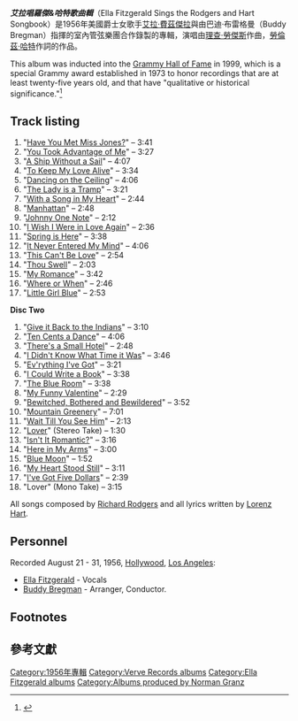 {{Infobox Album | <!-- See Wikipedia:WikiProject_Albums -->
  Name        = 艾拉唱羅傑&哈特歌曲輯|
  Type        = [[專輯|專輯]] |
  Artist      = [[艾拉·費茲傑拉|艾拉·費茲傑拉]] |
  Cover       = <!-- 檔案不存在 EllaRodgersandHartSongbook.jpg -->  |  
Released    = 1956 |
  Recorded    = August 21 - 31, 1956 |
  Genre       = [[Jazz|Jazz]] |
  Length      = 114:23 |
  Label       = [[Verve_Records|Verve Records]] |
  Producer    = [[諾曼·葛蘭茲|諾曼·葛蘭茲]]（Norman Granz） |
Reviews     = 
* [[All_Music_Guide|All Music Guide]] (5/5) [http://www.allmusic.com/album/sings-rodgers-and-hart-songbook-vol-1-r138761 link] |   
Last album  = ''[[Ella_and_Louis|Ella and Louis]]''<br />(1956)|
This album  = '' Ella Fitzgerald Sings the Rodgers and Hart Songbook ''<br />(1956) |
Next album  = ''[[One_O'Clock_Jump_(album)|One O'Clock Jump]]''<br />(1956) |}}

'''''艾拉唱羅傑&哈特歌曲輯'''''（Ella Fitzgerald Sings the Rodgers and Hart Songbook）是1956年美國爵士女歌手[[艾拉·費茲傑拉|艾拉·費茲傑拉]]與由巴迪·布雷格曼（Buddy Bregman）指揮的室內管弦樂團合作錄製的專輯，演唱由[[理查·勞傑斯|理查·勞傑斯]]作曲，[[勞倫茲·哈特|勞倫茲·哈特]]作詞的作品。

This album was inducted into the [[Grammy_Hall_of_Fame_Award|Grammy Hall of Fame]] in 1999, which is a special Grammy award established in 1973 to honor recordings that are at least twenty-five years old, and that have "qualitative or historical significance."<ref>{{Cite web |url=http://www.grammy.org/recording-academy/awards/hall-of-fame |title=Grammy Hall of Fame Database |accessdate=2011-04-25 |archive-date=2011-01-22 |archive-url=https://web.archive.org/web/20110122042616/http://www.grammy.org/recording-academy/awards/hall-of-fame |dead-url=no }}</ref>

==Track listing==
#"[[Have_You_Met_Miss_Jones?|Have You Met Miss Jones?]]"  – 3:41
#"[[You_Took_Advantage_of_Me|You Took Advantage of Me]]"  – 3:27
#"[[A_Ship_Without_a_Sail|A Ship Without a Sail]]"  – 4:07
#"[[To_Keep_My_Love_Alive|To Keep My Love Alive]]"  – 3:34
#"[[Dancing_on_the_Ceiling_(song)|Dancing on the Ceiling]]"  – 4:06
#"[[The_Lady_is_a_Tramp|The Lady is a Tramp]]"  – 3:21
#"[[With_a_Song_in_My_Heart_(song)|With a Song in My Heart]]"  – 2:44
#"[[Manhattan_(song)|Manhattan]]"  – 2:48
#"[[Johnny_One_Note|Johnny One Note]]"  – 2:12
#"[[I_Wish_I_Were_in_Love_Again|I Wish I Were in Love Again]]"  – 2:36
#"[[Spring_is_Here|Spring is Here]]"  – 3:38
#"[[It_Never_Entered_My_Mind|It Never Entered My Mind]]"  – 4:06
#"[[This_Can't_Be_Love_(song)|This Can't Be Love]]"  – 2:54
#"[[Thou_Swell|Thou Swell]]"  – 2:03
#"[[My_Romance_(song)|My Romance]]"  – 3:42
#"[[Where_or_When|Where or When]]"  – 2:46
#"[[Little_Girl_Blue_(song)|Little Girl Blue]]"  – 2:53
'''Disc Two'''
#"[[Give_it_Back_to_the_Indians|Give it Back to the Indians]]"  – 3:10
#"[[Ten_Cents_a_Dance|Ten Cents a Dance]]"  – 4:06
#"[[There's_a_Small_Hotel|There's a Small Hotel]]"  – 2:48
#"[[I_Didn't_Know_What_Time_it_Was|I Didn't Know What Time it Was]]"  – 3:46
#"[[Ev'rything_I've_Got|Ev'rything I've Got]]"  – 3:21
#"[[I_Could_Write_a_Book|I Could Write a Book]]"  – 3:38
#"[[Blue_Room_(song)|The Blue Room]]"  – 3:38
#"[[My_Funny_Valentine|My Funny Valentine]]"  – 2:29
#"[[Bewitched,_Bothered_and_Bewildered|Bewitched, Bothered and Bewildered]]"  – 3:52
#"[[Mountain_Greenery|Mountain Greenery]]"  – 7:01
#"[[Wait_Till_You_See_Him|Wait Till You See Him]]"  – 2:13
#"[[Lover_(song)|Lover]]" (Stereo Take)  – 1:30
#"[[Isn't_It_Romantic?|Isn't It Romantic?]]"  – 3:16
#"[[Here_in_My_Arms|Here in My Arms]]"  – 3:00
#"[[Blue_Moon_(song)|Blue Moon]]"  – 1:52
#"[[My_Heart_Stood_Still|My Heart Stood Still]]"  – 3:11
#"[[I've_Got_Five_Dollars|I've Got Five Dollars]]"  – 2:39
#"Lover" (Mono Take)  – 3:15

All songs composed by [[Richard_Rodgers|Richard Rodgers]] and all lyrics written by [[Lorenz_Hart|Lorenz Hart]].

== Personnel ==
Recorded August 21 - 31, 1956, [[Hollywood|Hollywood]], [[Los_Angeles|Los Angeles]]: 

* [[Ella_Fitzgerald|Ella Fitzgerald]] - Vocals
* [[Buddy_Bregman|Buddy Bregman]] - Arranger, Conductor.

==Footnotes==

== 參考文獻 ==

{{reflist}}

[[Category:1956年專輯|Category:1956年專輯]]
[[Category:Verve_Records_albums|Category:Verve Records albums]]
[[Category:Ella_Fitzgerald_albums|Category:Ella Fitzgerald albums]]
[[Category:Albums_produced_by_Norman_Granz|Category:Albums produced by Norman Granz]]